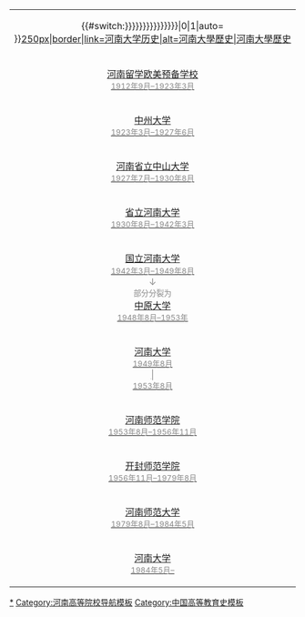 {|width="25%" cellspacing="1px" style="float:right; border:1px solid #BBBBBB; margin-left:5px;margin-bottom:5px; font-size: 90%;"
|-
| bgcolor="#E1FFE1" align="center" colspan="10" |{{#switch:{{{collapsed|{{{hidden|{{{折叠|{{{摺疊|{{{隐藏|{{{隱藏|}}}}}}}}}}}}}}}}}}|0|1|auto=<br />}}[[文件:History of Henan daxue.gif|250px|border|link=河南大学历史|alt=河南大學歷史|河南大學歷史]]
|-
|bgcolor="#FFE1FF" align="center" colspan="10" | [[河南留学欧美预备学校|河南留学欧美预备学校<br><font style="color:#888"><small>1912年9月–1923年3月</small></font>]]
|-
| bgcolor="#FFFFE1" align="center" colspan="10" | [[中州大学 (民国)|中州大学<br><font style="color:#888"><small>1923年3月–1927年6月</small></font>]]
|-
| bgcolor="#E1FFE1" align="center" colspan="10" | [[河南省立中山大学|河南省立中山大学<br><font style="color:#888"><small>1927年7月–1930年8月</small></font>]]
|-
| bgcolor="#FFECE1" align="center" colspan="10" | [[省立河南大学|省立河南大学<br><font style="color:#888"><small>1930年8月–1942年3月</small></font>]]
|-
| bgcolor="#E1FFE1" align="center" colspan="10" | [[国立河南大学|国立河南大学<br><font style="color:#888"><small>1942年3月–1949年8月</small>]]<br>↓<br><small>部分分裂为</small><br>[[中原大学 (1948年至1953年)|中原大学<br><font style="color:#888"><small>1948年8月–1953年</small></font>]]
|-
| bgcolor="#DDECEF" align="center" rowspan="9"  |  [[河南大学|河南大学<br><font style="color:#888"><small>1949年8月</small><br>|<br><small>1953年8月</small></font>]]
|-
| bgcolor="#DDECEF" rowspan="3"  |<small>拆<br>分<br>后<br>独<br>立<br>建<br>校</small>
| bgcolor="#F5FAFA" align="center" | 河南大学农学院<br><small>↓</small><br>[[河南农学院]]<br><small>↓</small><br>[[河南农业大学]]
|-
| bgcolor="#DCF0F7" align="center"  |河南大学医学院<br><small>↓</small><br>[[河南医学院]]<br><small>↓</small><br>[[河南医科大学]]<br><small>↓</small><br>[[郑州大学医学部]]
|-
| bgcolor="#E6F1F5" align="center" |河南大学行政学院<br><small>↓</small><br>[[河南政法管理干部学院]]
|-
| bgcolor="#DDECEF" rowspan="5"|<small>并<br>入<br>至<br>其<br>它<br>院<br>校</small>
| bgcolor="#C1DAD6" align="center" |河南大学水利系<br><small>↓</small><br>[[武汉大学水利系]]
|-
| bgcolor="#CEEBFB" align="center"| 河南大学财经系<br><small>↓</small><br>[[中南财经学院]]<br><small>↓</small><br>[[中南财经政法大学]]
|-
| bgcolor="#DCF0F7" align="center"  |河南大学教育学院<br><small>↓</small><br>[[华中高等师范学校]]<br><small>↓</small><br>[[华中师范大学]]
|-
| bgcolor="#E1FFE1" align="center" |河南大学植物病虫害系<br><small>↓</small><br>[[华中农学院]]<br><small>↓</small><br>[[华中农业大学]]
|-
| bgcolor="#CCFFFF" align="center" |河南大学理学院<br><small>↓</small><br>[[平原师范学院]]
|-
| bgcolor="#E1FFE1" align="center" colspan="10" | [[河南师范学院 (开封)|河南师范学院<br><font style="color:#888"><small>1953年8月–1956年11月</small></font>]]
|-
| bgcolor="#FFECE1" align="center" colspan="10" | [[开封师范学院|开封师范学院<br><font style="color:#888"><small>1956年11月–1979年8月</small>]]
|-
| bgcolor="#FFFFE1" align="center" colspan="10" | [[河南师范大学 (开封)|河南师范大学<br><font style="color:#888"><small>1979年8月–1984年5月</small></font>]]
|-
| bgcolor="#FFE1FF" align="center" colspan="10" | [[河南大学|河南大学<br><font style="color:#888"><small>1984年5月–</small></font>]]
|}
<noinclude>
[[Category:河南大学校史|*]]
[[Category:河南高等院校导航模板]]
[[Category:中国高等教育史模板]]
</noinclude>